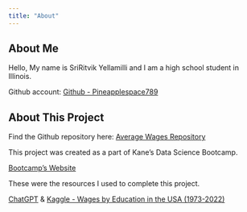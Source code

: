 ```yaml
---
title: "About"
---
```


## About Me
Hello, My name is SriRitvik Yellamilli and I am a high school student in Illinois. 

Github account: [Github - Pineapplespace789](https://github.com/Pineapplespace789)

## About This Project

Find the Github repository here: [Average Wages Repository](https://github.com/Pineapplespace789/average-wages)

This project was created as a part of Kane’s Data Science Bootcamp.

[Bootcamp's Website](https://bootcamp.davidkane.info/)

These were the resources I used to complete this project.

[ChatGPT](https://chatgpt.com) & [Kaggle - Wages by Education in the USA (1973-2022)](https://www.kaggle.com/datasets/asaniczka/wages-by-education-in-the-usa-1973-2022)